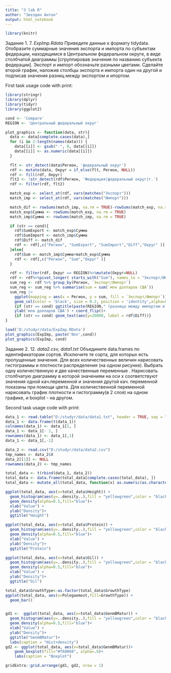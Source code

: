 ```yaml
---
title: "3 lab R"
author: "Звездин Антон"
output: html_notebook
---
```


```r
library(knitr)
```

Задание 1. 7. *ExpImp.Rdata* Приведите данные к формату tidydata. Отобразите суммарные значения экспорта и импорта по субъектам федерации, находящимся в Центральном федеральном округе, в виде столбчатой диаграммы [сгруппировав значения по названию субъекта федерации]. Экспорт и импорт обозначьте разными цветами. Сделайте второй график, наложив столбцы экспорта и импорта один на другой и подписав значения разниц между экспортом и ипортом.

First task usage code with print:

```r
library(stringr)
library(dplyr)
library(tidyr)
library(ggplot2)

cond <- 'Compare'
REGION <- 'Центральный федеральный округ'

plot_graphics <- function(data, str){
  data <- data[complete.cases(data),]
  for (i in 2:length(names(data))) {
    data[[i]] <- gsub("-", 0, data[[i]])
    data[[i]] <- as.numeric(data[[i]])
  }

  flt <- str_detect(data$Регион, 'федеральный округ')
  rdf <- mutate(data, Округ = if_else(flt, Регион, NULL))
  rdf <- fill(rdf, Округ)
  flt2 <- !str_detect(rdf$Регион, 'Федерация|федеральный округ|г.')
  rdf <- filter(rdf, flt2)

  match_exp <- select_at(rdf, vars(matches("Экспорт")))
  match_imp <- select_at(rdf, vars(matches("Импорт")))

  match_dif <- rowSums(match_imp, na.rm = TRUE)-rowSums(match_exp, na.rm = TRUE)
  match_exp$Сумма <- rowSums(match_exp, na.rm = TRUE)
  match_imp$Сумма <- rowSums(match_imp, na.rm = TRUE)

  if (str == cond){
    rdf$SumExport <- match_exp$Сумма
    rdf$SumImport <- match_imp$Сумма
    rdf$Diff <- match_dif
    rdf <- rdf[,c("Регион", "SumExport", "SumImport","Diff","Округ" )]
  }else{
    rdf$Sum <- match_imp$Сумма+match_exp$Сумма
    rdf <- rdf[,c("Регион", "Sum","Округ" )]
  }

  rdf <- filter(rdf, Округ == REGION)%>%mutate(Округ=NULL)
  rdf <- rdf%>%pivot_longer( starts_with("Sum"), names_to = "Экспорт/Импорт", values_to = "млн долларов США")
  sum_reg <- rdf %>% group_by(Регион, `Экспорт/Импорт`)
  sum_reg <- sum_reg %>% summarise(sum = sum(`млн долларов США`))
  sum_reg |>
    ggplot(mapping = aes(x = Регион, y = sum, fill = `Экспорт/Импорт`)) +
    geom_col(color = 'black', size = 0.2, position = 'identity',alpha=0.7) +
    {if (str == cond) ggtitle(paste(REGION," (разница между импортом и экспортом)")) else ggtitle(REGION)}+
    ylab('млн долларов США') + coord_flip()+
    {if (str == cond) geom_text(aes(y=20000, label = rdf$Diff))}
}

load('D:/studyr/data/ExpImp.RData')
plot_graphics(ExpImp, paste('Non',cond))
plot_graphics(ExpImp, cond)
```

Задание 2. 12. *data2.csv, data1.txt* Объедините data.frames по идентификаторам сортов. Исключите те сорта, для которых есть пропущенные значения. Для всех количественных величин нарисовать гистограммы и плотности распределения (на одном рисунке). Выбрать одну количественную и две качественные переменные . Нарисовать столбчатую диаграмму в которой значениям на оси x соответствуют значения одной кач.переменной и значения другой кач. переменной показаны при помощи цвета. Для количественной переменной нарисовать график плотности и гистограмму(в 2 слоя) на одном графике, и boxplot - на другом.

Second task usage code with print:

```r
data_1 <- read.table("D:/studyr/data/data1.txt", header = TRUE, sep = " ")
data_1 <- data.frame(t(data_1))
colnames(data_1) <- data_1[1, ]
data_1 <- data_1[- 1, ]
rownames(data_1) <- data_1[,1]
data_1 <- data_1[,-1]

data_2 <- read.csv("D:/studyr/data/data2.csv")
tmp_names <- data_2$X
data_2[[1]] <- NULL
rownames(data_2) <- tmp_names

total_data <- t(rbind(data_1, data_2))
total_data <- data.frame(total_data[complete.cases(total_data), ])
total_data <- mutate_all(total_data, function(x) as.numeric(as.character(x)))

ggplot(total_data, aes(x=total_data$Height)) +
  geom_histogram(aes(y=..density..),fill = "yellowgreen",color = "black")+
  geom_density(alpha=0.5,fill="blue")+
  xlab("Value") +
  ylab("Density")+
  ggtitle("Height")

ggplot(total_data, aes(x=total_data$Protein)) +
  geom_histogram(aes(y=..density..),fill = "yellowgreen",color = "black")+
  geom_density(alpha=0.5,fill="blue")+
  xlab("Value") +
  ylab("Density")+
  ggtitle("Protein")

ggplot(total_data, aes(x=total_data$Oil)) +
  geom_histogram(aes(y=..density..),fill = "yellowgreen",color = "black")+
  geom_density(alpha=0.5,fill="blue")+
  xlab("Value") +
  ylab("Density")+
  ggtitle("Oil")

total_data$GrowthType<-as.factor(total_data$GrowthType)
ggplot(total_data, aes(x=Polegaemost,fill=GrowthType)) +
  geom_bar()


gd1 <-  ggplot(total_data, aes(x=total_data$GenmBMatur)) +
  geom_histogram(aes(y=..density..),fill = "yellowgreen",color = "black")+
  geom_density(alpha=0.5,fill="blue")+
  xlab("Value") +
  ylab("Density")+
  ggtitle("GenmBMatur")+
  labs(caption = "Hist+density")
gd2 <- ggplot(total_data, aes(x=total_data$GenmBMatur))+
    geom_boxplot(fill="#f68060", alpha=.6)+
    labs(caption = "Boxplot")

gridExtra::grid.arrange(gd1, gd2, nrow = 1)
```
